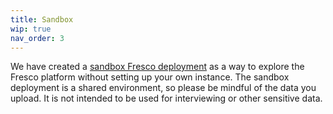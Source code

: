 ```yaml
---
title: Sandbox
wip: true
nav_order: 3
---
```


We have created a [sandbox Fresco deployment](https://fresco-sandbox.networkcanvas.com/) as a way to explore the Fresco platform without setting up your own instance. The sandbox deployment is a shared environment, so please be mindful of the data you upload. It is not intended to be used for interviewing or other sensitive data.
